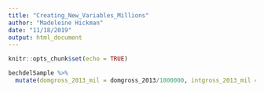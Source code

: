```yaml
---
title: "Creating_New_Variables_Millions"
author: "Madeleine Hickman"
date: "11/18/2019"
output: html_document
---
```


```r
knitr::opts_chunk$set(echo = TRUE)
```

```r
bechdelSample %>% 
  mutate(domgross_2013_mil = domgross_2013/1000000, intgross_2013_mil = intgross_2013/1000000, budget_2013_mil = budget_2013/1000000)
```





